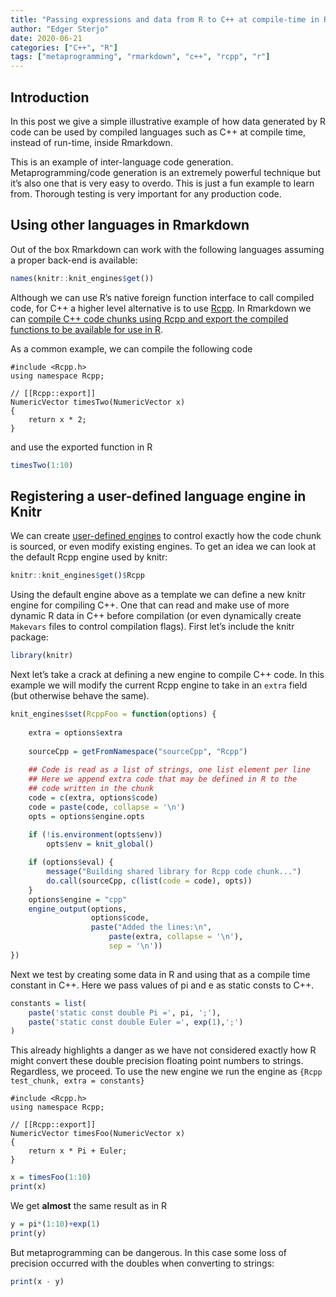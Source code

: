 ```yaml
---
title: "Passing expressions and data from R to C++ at compile-time in Rmarkdown"
author: "Edger Sterjo"
date: 2020-06-21
categories: ["C++", "R"]
tags: ["metaprogramming", "rmarkdown", "c++", "rcpp", "r"]
---
```



## Introduction

In this post we give a simple illustrative example of how data generated by R code can be used by compiled languages such as C++ at compile time, instead of run-time, inside Rmarkdown.

This is an example of inter-language code generation. Metaprogramming/code generation is an extremely powerful technique but it's also one that is very easy to overdo. This is just a fun example to learn from. Thorough testing is very important for any production code.


## Using other languages in Rmarkdown

Out of the box Rmarkdown can work with the following languages assuming a proper back-end is available:

```r
names(knitr::knit_engines$get())
```
Although we can use R's native foreign function interface to call compiled code, for C++ a higher level alternative is to use [Rcpp](https://cran.r-project.org/web/packages/Rcpp/index.html). In Rmarkdown we can [compile C++ code chunks using Rcpp and export the compiled functions to be available for use in R](https://bookdown.org/yihui/rmarkdown/language-engines.html#rcpp).

As a common example, we can compile the following code
```Rcpp
#include <Rcpp.h>
using namespace Rcpp;

// [[Rcpp::export]]
NumericVector timesTwo(NumericVector x) 
{
	return x * 2;
}
```
and use the exported function in R
```r
timesTwo(1:10)
```


## Registering a user-defined language engine in Knitr

We can create [user-defined engines](https://bookdown.org/yihui/rmarkdown-cookbook/custom-engine.html) to control exactly how the code chunk is sourced, or even modify existing engines. To get an idea we can look at the default Rcpp engine used by knitr:

```r
knitr::knit_engines$get()$Rcpp
```

Using the default engine above as a template we can define a new knitr engine for compiling C++. One that can read and make use of more dynamic R data in C++ before compilation (or even dynamically create `Makevars` files to control compilation flags). First let's include the knitr package:


```r
library(knitr)
```

Next let's take a crack at defining a new engine to compile C++ code. In this example we will modify the current Rcpp engine to take in an `extra` field (but otherwise behave the same).
```r
knit_engines$set(RcppFoo = function(options) {
	
	extra = options$extra
	
	sourceCpp = getFromNamespace("sourceCpp", "Rcpp")
	
	## Code is read as a list of strings, one list element per line
	## Here we append extra code that may be defined in R to the 
	## code written in the chunk
	code = c(extra, options$code)
    code = paste(code, collapse = '\n')
    opts = options$engine.opts
    
    if (!is.environment(opts$env)) 
        opts$env = knit_global()

    if (options$eval) {    
		message("Building shared library for Rcpp code chunk...")
		do.call(sourceCpp, c(list(code = code), opts))
    }
    options$engine = "cpp"
    engine_output(options, 
    			  options$code, 
    			  paste("Added the lines:\n", 
    			  	  paste(extra, collapse = '\n'), 
    			  	  sep = '\n'))
})
```

Next we test by creating some data in R and using that as a compile time constant in C++. Here we pass values of pi and e as static consts to C++.

```r
constants = list(
	paste('static const double Pi =', pi, ';'),
	paste('static const double Euler =', exp(1),';')
)
```
This already highlights a danger as we have not considered exactly how R might convert these double precision floating point numbers to strings. Regardless, we proceed. To use the new engine we run the engine as `{Rcpp test_chunk, extra = constants}`

```RcppFoo
#include <Rcpp.h>
using namespace Rcpp;

// [[Rcpp::export]]
NumericVector timesFoo(NumericVector x) 
{
	return x * Pi + Euler;
}
```

```r
x = timesFoo(1:10)
print(x)
```
We get **almost** the same result as in R
```r
y = pi*(1:10)+exp(1)
print(y)
```
But metaprogramming can be dangerous. In this case some loss of precision occurred with the doubles when converting to strings:
```r
print(x - y)
```
